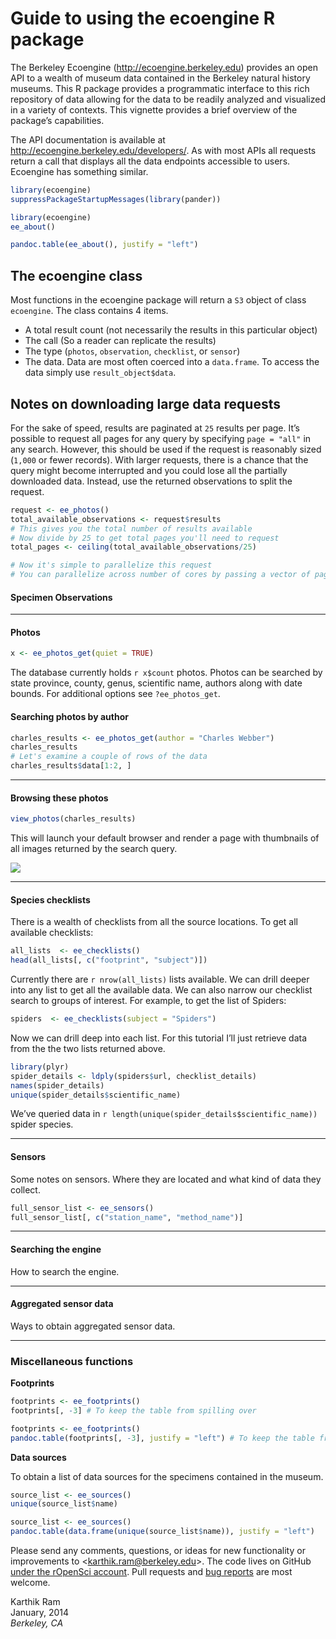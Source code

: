# Guide to using the ecoengine R package

The Berkeley Ecoengine ([http://ecoengine.berkeley.edu](http://ecoengine.berkeley.edu)) provides an open API to a wealth of museum data contained in the Berkeley natural history museums. This R package provides a programmatic interface to this rich repository of data allowing for the data to be readily analyzed and visualized in a variety of contexts. This vignette provides a brief overview of the package's capabilities. 

The API documentation is available at [http://ecoengine.berkeley.edu/developers/](http://ecoengine.berkeley.edu/developers/). As with most APIs all requests return a call that displays all the data endpoints accessible to users. Ecoengine has something similar.

```r
library(ecoengine)
suppressPackageStartupMessages(library(pander))
```

```r
library(ecoengine)
ee_about()
```

```r
pandoc.table(ee_about(), justify = "left")
```

## The ecoengine class

Most functions in the ecoengine package will return a `S3` object of class `ecoengine`. The class contains 4 items.  

- A total result count (not necessarily the results in this particular object)  
- The call (So a reader can replicate the results)  
- The type (`photos`, `observation`, `checklist`, or `sensor`)  
- The data. Data are most often coerced into a `data.frame`. To access the data simply use `result_object$data`.  

## Notes on downloading large data requests

For the sake of speed, results are paginated at `25` results per page. It's possible to request all pages for any query by specifying `page = "all"` in any search. However, this should be used if the request is reasonably sized (`1,000` or fewer records). With larger requests, there is a chance that the query might become interrupted and you could lose all the partially downloaded data. Instead, use the returned observations to split the request.

```r
request <- ee_photos()
total_available_observations <- request$results
# This gives you the total number of results available
# Now divide by 25 to get total pages you'll need to request
total_pages <- ceiling(total_available_observations/25)

# Now it's simple to parallelize this request
# You can parallelize across number of cores by passing a vector of pages from 1 through total_pages.
```


#### Specimen Observations

---

#### Photos  

```r
x <- ee_photos_get(quiet = TRUE)


```
The database currently holds `r x$count` photos. Photos can be searched by state province, county, genus, scientific name, authors along with date bounds. For additional options see `?ee_photos_get`.


#### Searching photos by author

```r
charles_results <- ee_photos_get(author = "Charles Webber")
charles_results
# Let's examine a couple of rows of the data
charles_results$data[1:2, ]
```
---  

#### Browsing these photos

```r
view_photos(charles_results)
```
This will launch your default browser and render a page with thumbnails of all images returned by the search query.

![](browse_photos.png)

---  


#### Species checklists   


There is a wealth of checklists from all the source locations. To get all available checklists:
  
```r
all_lists  <- ee_checklists()
head(all_lists[, c("footprint", "subject")])
```  
Currently there are `r nrow(all_lists)` lists available. We can drill deeper into any list to get all the available data. We can also narrow our checklist search to groups of interest. For example, to get the list of Spiders:

```r
spiders  <- ee_checklists(subject = "Spiders")
```  

Now we can drill deep into each list. For this tutorial I'll just retrieve data from the the two lists returned above.

```r
library(plyr)
spider_details <- ldply(spiders$url, checklist_details)
names(spider_details)
unique(spider_details$scientific_name)
```

We've queried data in `r length(unique(spider_details$scientific_name))` spider species.



---  

#### Sensors

Some notes on sensors. Where they are located and what kind of data they collect.  


```r
full_sensor_list <- ee_sensors()
full_sensor_list[, c("station_name", "method_name")]
```

---

#### Searching the engine

How to search the engine.

---

#### Aggregated sensor data

Ways to obtain aggregated sensor data.  


---


### Miscellaneous functions

__Footprints__

```r
footprints <- ee_footprints()
footprints[, -3] # To keep the table from spilling over
```

```r
footprints <- ee_footprints()
pandoc.table(footprints[, -3], justify = "left") # To keep the table from spilling over
```


__Data sources__

To obtain a list of data sources for the specimens contained in the museum.

```r
source_list <- ee_sources()
unique(source_list$name)
```

```r
source_list <- ee_sources()
pandoc.table(data.frame(unique(source_list$name)), justify = "left")
```



Please send any comments, questions, or ideas for new functionality or improvements to <[karthik.ram@berkeley.edu](karthik.ram@berkeley.edu)>. The code lives on GitHub [under the rOpenSci account](https://github.com/ropensci/ecoengine). Pull requests and [bug reports](https://github.com/ropensci/ecoengine/issues?state=open) are most welcome.

 Karthik Ram  
 January, 2014  
 _Berkeley, CA_
